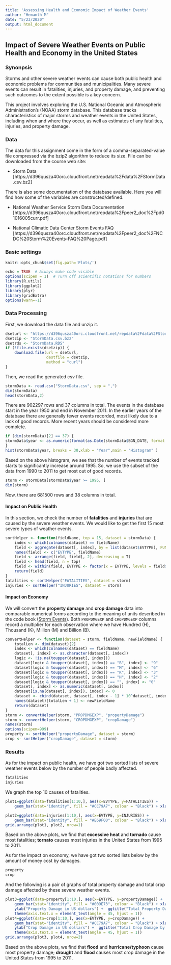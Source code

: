 ---
title: 'Assessing Health and Economic Impact of Weather Events'
author: "Hemanth M"
date: "5/23/2020"
output: html_document
---
## Impact of Severe Weather Events on Public Health and Economy in the United States

### Synonpsis
Storms and other severe weather events can cause both public health and economic problems for communities and municipalities. Many severe events can result in fatalities, injuries, and property damage, and preventing such outcomes to the extent possible is a key concern.

This project involves exploring the U.S. National Oceanic and Atmospheric Administration's (NOAA) storm database. This database tracks characteristics of major storms and weather events in the United States, including when and where they occur, as well as estimates of any fatalities, injuries, and property damage.

### Data
The data for this assignment come in the form of a comma-separated-value file compressed via the bzip2 algorithm to reduce its size. File can be downloaded from the course web site:

* Storm Data [https://d396qusza40orc.cloudfront.net/repdata%2Fdata%2FStormData.csv.bz2]

There is also some documentation of the database available. Here you will find how some of the variables are constructed/defined.

* National Weather Service Storm Data Documentation [https://d396qusza40orc.cloudfront.net/repdata%2Fpeer2_doc%2Fpd01016005curr.pdf]

* National Climatic Data Center Storm Events FAQ [https://d396qusza40orc.cloudfront.net/repdata%2Fpeer2_doc%2FNCDC%20Storm%20Events-FAQ%20Page.pdf]


### Basic settings
```{r global_options}
knitr::opts_chunk$set(fig.path='Plots/')
```
```{r results='hide',message=FALSE, warning=FALSE}
echo = TRUE  # Always make code visible
options(scipen = 1)  # Turn off scientific notations for numbers
library(R.utils)
library(ggplot2)
library(plyr)
library(gridExtra)
options(warn=-1)
```

### Data Processing
First, we download the data file and unzip it.
```{r}
dseturl <- "https://d396qusza40orc.cloudfront.net/repdata%2Fdata%2FStormData.csv.bz2"
dsetzip <- "StormData.csv.bz2"
dsetrds <- "StormData.RDS"
if (!file.exists(dsetzip)) {
    download.file(url = dseturl,
                  destfile = dsetzip,
                  method = "curl")
}
```
Then, we read the generated csv file.
```{r}
stormData <- read.csv("StormData.csv", sep = ",")
dim(stormData)
head(stormData,2)
```
There are 902297 rows and 37 columns in total.
The events in the database start in the year 1950 and end in November 2011. In the earlier years of the database there are generally fewer events recorded, most likely due to a lack of good records. More recent years should be considered more complete.

```{r}
if (dim(stormData)[2] == 37) {
stormData$year <- as.numeric(format(as.Date(stormData$BGN_DATE, format = "%m/%d/%Y %H:%M:%S"), "%Y"))
}
hist(stormData$year, breaks = 30,xlab = "Year",main = "Histogram" )
```  

Based on the above histogram, we see that the number of events tracked starts to significantly increase around 1995. So, we use the subset of the data from 1990 to 2011 to get most out of good records.
```{r}
storm <- stormData[stormData$year >= 1995, ]
dim(storm)
```
Now, there are 681500 rows and 38 columns in total.

#### Impact on Public Health
In this section, we check the number of **fatalities** and **injuries** that are caused by the severe weather events. We would like to get the first 15 most severe types of weather events.
```{r}
sortHelper <- function(fieldName, top = 15, dataset = stormData) {
    index <- which(colnames(dataset) == fieldName)
    field <- aggregate(dataset[, index], by = list(dataset$EVTYPE), FUN = "sum")
    names(field) <- c("EVTYPE", fieldName)
    field <- arrange(field, field[, 2], decreasing = T)
    field <- head(field, n = top)
    field <- within(field, EVTYPE <- factor(x = EVTYPE, levels = field$EVTYPE))
    return(field)
}
fatalities <- sortHelper("FATALITIES", dataset = storm)
injuries <- sortHelper("INJURIES", dataset = storm)
```

#### Impact on Economy
We will convert the **property damage** and **crop damage** data into comparable numerical forms according to the meaning of units described in the code book ([Storm Events](http://ire.org/nicar/database-library/databases/storm-events/)). Both `PROPDMGEXP` and `CROPDMGEXP` columns record a multiplier for each observation where we have Hundred (H), Thousand (K), Million (M) and Billion (B).

```{r}
convertHelper <- function(dataset = storm, fieldName, newFieldName) {
    totalLen <- dim(dataset)[2]
    index <- which(colnames(dataset) == fieldName)
    dataset[, index] <- as.character(dataset[, index])
    logic <- !is.na(toupper(dataset[, index]))
    dataset[logic & toupper(dataset[, index]) == "B", index] <- "9"
    dataset[logic & toupper(dataset[, index]) == "M", index] <- "6"
    dataset[logic & toupper(dataset[, index]) == "K", index] <- "3"
    dataset[logic & toupper(dataset[, index]) == "H", index] <- "2"
    dataset[logic & toupper(dataset[, index]) == "", index] <- "0"
    dataset[, index] <- as.numeric(dataset[, index])
    dataset[is.na(dataset[, index]), index] <- 0
    dataset <- cbind(dataset, dataset[, index - 1] * 10^dataset[, index])
    names(dataset)[totalLen + 1] <- newFieldName
    return(dataset)
}
storm <- convertHelper(storm, "PROPDMGEXP", "propertyDamage")
storm <- convertHelper(storm, "CROPDMGEXP", "cropDamage")
names(storm)
options(scipen=999)
property <- sortHelper("propertyDamage", dataset = storm)
crop <- sortHelper("cropDamage", dataset = storm)
```

### Results
As for the impact on public health, we have got two sorted lists of severe weather events below by the number of people badly affected.
```{r}
fatalities
injuries
```
We graph the top 10 causes of fatalities. 
```{r}
plot1=ggplot(data=fatalities[1:10,], aes(x=EVTYPE, y=FATALITIES)) + 
    geom_bar(stat="identity", fill = "#CC79A7", colour = "Black") + xlab("Event type") + ylab("Total fatalities") + ggtitle("Fatalities By Event Type") + theme(axis.text.x = element_text(angle = 45, hjust = 1))

plot2=ggplot(data=injuries[1:10,], aes(x=EVTYPE, y=INJURIES)) + 
    geom_bar(stat="identity", fill = "#E69F00", colour = "Black") + xlab("Event type") + ylab("Total injuries") + ggtitle("Injuries By Event Type") + theme(axis.text.x = element_text(angle = 45, hjust = 1))
grid.arrange(plot1, plot2, nrow=1)
```  

Based on the above plots, we find that **excessive heat** and **tornado** cause most fatalities; **tornato** causes most injuries in the United States from 1995 to 2011.

As for the impact on economy, we have got two sorted lists below by the amount of money cost by damages.  

```{r}
property
crop
```

And the following is a pair of graphs of total property damage and total crop damage affected by these severe weather events. 
```{r}
plot3=ggplot(data=property[1:10,], aes(x=EVTYPE, y=propertyDamage)) + 
    geom_bar(stat="identity", fill = "#009E73", colour = "Black") + xlab("Severe Weather Type") + 
    ylab("Property Damage in US dollars") +  ggtitle("Total Property Damage by Severe Weather Events") + 
    theme(axis.text.x = element_text(angle = 45, hjust = 1))
plot4=ggplot(data=crop[1:10,], aes(x=EVTYPE, y=cropDamage)) + 
    geom_bar(stat="identity", fill = "#CC79A7", colour = "Black") + xlab("Severe Weather Type") + 
    ylab("Crop Damage in US dollars") +  ggtitle("Total Crop Damage by Severe Weather Events") + 
    theme(axis.text.x = element_text(angle = 45, hjust = 1))
grid.arrange(plot3, plot4, nrow=2)
``` 

Based on the above plots, we find that **flood** and **hurricane/typhoon** cause most property damage; **drought** and **flood** causes most crop damage in the United States from 1995 to 2011.